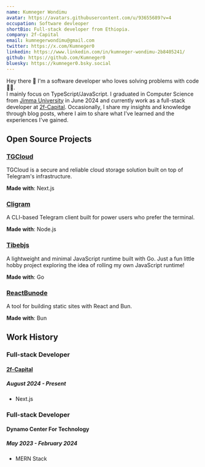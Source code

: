 ```yaml
---
name: Kumneger Wondimu
avatar: https://avatars.githubusercontent.com/u/93655689?v=4
occupation: Software devleoper
shortBio: Full-stack developer from Ethiopia.
company: 2f-Capital
email: kumnegerwondimu@gmail.com
twitter: https://x.com/Kumneger0
linkedin: https://www.linkedin.com/in/kumneger-wondimu-2b8405241/
github: https://github.com/Kumneger0
bluesky: https://kumneger0.bsky.social
---
```


Hey there 👋 I'm a software developer who loves solving problems with code 👨‍💻.  
I mainly focus on TypeScript/JavaScript.
I graduated in Computer Science from [Jimma University](https://www.ju.edu.et/) in June 2024 and currently work as a full-stack developer at [2f-Capital](https://2f-capital.com/).
Occasionally, I share my insights and knowledge through blog posts, where I aim to share what I've learned and the experiences I've gained.

## Open Source Projects

### [TGCloud](https://yourtgcloud.vercel.app/)

TGCloud is a secure and reliable cloud storage solution built on top of Telegram's infrastructure.

**Made with**: Next.js

### [Cligram](https://github.com/Kumneger0/Cligram)

A CLI-based Telegram client built for power users who prefer the terminal.

**Made with**: Node.js

### [Tibebjs](https://github.com/Kumneger0/Tibebjs)

A lightweight and minimal JavaScript runtime built with Go. Just a fun little hobby project exploring the idea of rolling my own JavaScript runtime!

**Made with**: Go

### [ReactBunode](https://reactbunode.pages.dev/)

A tool for building static sites with React and Bun.

**Made with**: Bun

## Work History

### Full-stack Developer

#### [2f-Capital](https://2f-capital.com/)

##### August 2024 - Present

- Next.js

### Full-stack Developer

#### Dynamo Center For Technology

##### May 2023 - February 2024

- MERN Stack
